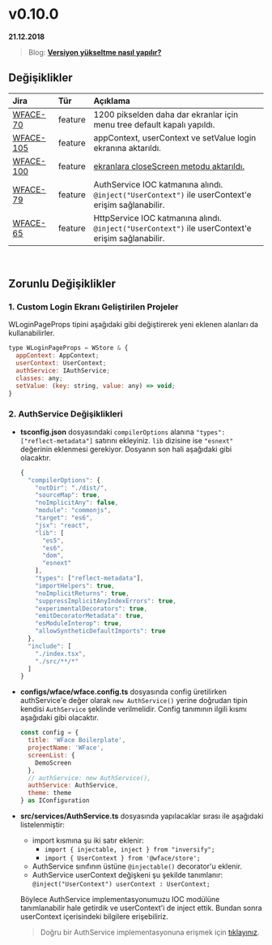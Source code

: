 
# v0.10.0

**21.12.2018**

> Blog: [__Versiyon yükseltme nasıl yapılır?__](./#/blog/how-to-version-upgrade)

## Değişiklikler

| Jira                                                        | Tür           | Açıklama                                                                                          |
|:------------------------------------------------------------|:--------------|:--------------------------------------------------------------------------------------------------|
| [WFACE-70](https://jira.digiturk.com.tr/browse/WFACE-70)    | feature       | 1200 pikselden daha dar ekranlar için menu tree default kapalı yapıldı.                           |
| [WFACE-105](https://jira.digiturk.com.tr/browse/WFACE-105)  | feature       | appContext, userContext ve setValue login ekranına aktarıldı.                                     |
| [WFACE-100](https://jira.digiturk.com.tr/browse/WFACE-100)  | feature       | [ekranlara closeScreen metodu aktarıldı.](/#/blog/open-close-screen)                              |
| [WFACE-79](https://jira.digiturk.com.tr/browse/WFACE-79)    | feature       | AuthService IOC katmanına alındı. `@inject("UserContext")` ile userContext'e erişim sağlanabilir. |
| [WFACE-65](https://jira.digiturk.com.tr/browse/WFACE-65)    | feature       | HttpService IOC katmanına alındı. `@inject("UserContext")` ile userContext'e erişim sağlanabilir. |


<br/>

## Zorunlu Değişiklikler

### 1. Custom Login Ekranı Geliştirilen Projeler 

WLoginPageProps tipini aşağıdaki gibi değiştirerek yeni eklenen alanları da kullanabilirler. 

```javascript
type WLoginPageProps = WStore & {
  appContext: AppContext;
  userContext: UserContext;
  authService: IAuthService;
  classes: any;
  setValue: (key: string, value: any) => void;
}
```

### 2. AuthService Değişiklikleri
  - __tsconfig.json__ dosyasındaki `compilerOptions` alanına `"types": ["reflect-metadata"]`
    satırını ekleyiniz. `lib` dizisine ise `"esnext"` değerinin eklenmesi gerekiyor. Dosyanın son hali aşağıdaki gibi olacaktır. 
    ```javascript
    {
      "compilerOptions": {
        "outDir": "./dist/",
        "sourceMap": true,
        "noImplicitAny": false,
        "module": "commonjs",
        "target": "es6",
        "jsx": "react",
        "lib": [
          "es5",
          "es6",
          "dom",
          "esnext"
        ],
        "types": ["reflect-metadata"],
        "importHelpers": true,
        "noImplicitReturns": true,
        "suppressImplicitAnyIndexErrors": true,
        "experimentalDecorators": true,
        "emitDecoratorMetadata": true,
        "esModuleInterop": true,
        "allowSyntheticDefaultImports": true
      },
      "include": [
        "./index.tsx",
        "./src/**/*"
      ]
    }
    ```
  - __configs/wface/wface.config.ts__ dosyasında config üretilirken authService'e değer olarak `new AuthService()` yerine
    doğrudan tipin kendisi `AuthService` şeklinde verilmelidir. Config tanımının ilgili kısmı aşağıdaki gibi olacaktır. 
    ```javascript
    const config = {
      title: 'WFace Boilerplate',
      projectName: 'WFace',  
      screenList: { 
        DemoScreen
      },
      // authService: new AuthService(),
      authService: AuthService,
      theme: theme
    } as IConfiguration
    ```
  - __src/services/AuthService.ts__ dosyasında yapılacaklar sırası ile aşağıdaki listelenmiştir:
    - import kısmına şu iki satır eklenir: 
      - `import { injectable, inject } from "inversify";`
      - `import { UserContext } from '@wface/store';`
    - AuthService sınıfının üstüne `@injectable()` decorator'u eklenir.
    - AuthService userContext değişkeni şu şekilde tanımlanır: `@inject("UserContext") userContext : UserContext;`

    Böylece AuthService implementasyonumuzu IOC modülüne tanımlanabilir hale getirdik ve userContext'i de inject ettik. 
    Bundan sonra userContext içerisindeki bilgilere erişebiliriz. 
    
    > Doğru bir AuthService implementasyonuna erişmek için [tıklayınız](https://bitbucket.digiturk.com.tr/projects/ITDEV/repos/wface/browse/packages/wface/src/services/AuthService.ts).
